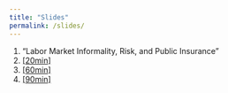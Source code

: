 ```yaml
---
title: "Slides"
permalink: /slides/
---
```


<style>
  details{
    padding: 7pt;
  }
details[open]{
    background: #eeeeee;
}
</style>

<ol>
<li>"Labor Market Informality, Risk, and Public Insurance"
<li><a href="https://lucasfinamor.github.io/files/lf_jmp_20min.pdf" target="_blank">[20min]</a></li>
<li><a href="https://lucasfinamor.github.io/files/lf_jmp_60min.pdf" target="_blank">[60min]</a></li>
<li><a href="https://lucasfinamor.github.io/files/lf_jmp_90min.pdf" target="_blank">[90min]</a></li>
</li>
</ol>